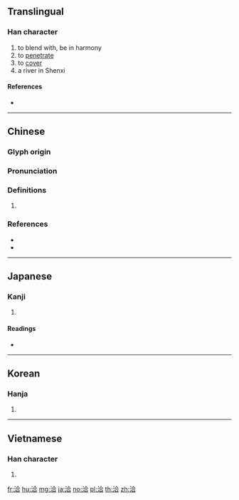 {{character info/new}}
==Translingual==

===Han character===
{{Han char|rn=85|rad=水|as=06|sn=9|four=38161|canj=EOMR|ids=⿰氵合}}

# to blend with, be in harmony
# to [[penetrate]]
# to [[cover]]
# a river in Shenxi

====References====
* {{Han ref|kx=0622.210|dkj=17426|dj=1019.020|hdz=31612.050|uh=6D3D|ud=27965|bh=ACA2|bd=44194}}

----

==Chinese==
{{zh-forms}}

===Glyph origin===
{{Han etym}}

===Pronunciation===
{{zh-pron
|m=qià
|c=hap6,haap6,hap1,ap1
|h=pfs=
|md=
|mn=hia̍p/ka̍p/ha̍p
|mn_note=hia̍p/ka̍p - vernacular; ha̍p - literary
|w=
|mc=y
|oc=y
|cat=v,pn
}}

===Definitions===
{{zh-hanzi}}

# {{rfdef|lang=zh}}

===References===
* {{R:twedu|A02195}}
* {{R:yue:Hanzi}}

----

==Japanese==

===Kanji===
{{ja-kanji|grade=|rs=水06}}

# {{defn|lang=ja|sort=水06}}

====Readings====
* {{ja-readings|on=[[こう]] (kō)|kun=[[うるおす]] (uruosu), [[あまねし]] (amaneshi)}}

----

==Korean==

===Hanja===
{{ko-hanja|hangeul=흡|eumhun=|rv=heup|mr=hŭp|y=hup}}

# {{defn|lang=ko|sort=水06}}

----

==Vietnamese==

===Han character===
{{vi-hantu|[[hiệp]]|rs=水06}}

# {{defn|lang=vi|sort=水06}}

[[fr:洽]]
[[hu:洽]]
[[mg:洽]]
[[ja:洽]]
[[no:洽]]
[[pl:洽]]
[[th:洽]]
[[zh:洽]]